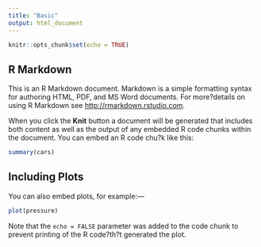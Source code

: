 ```yaml
---
title: "Basic"
output: html_document
---
```


```r
knitr::opts_chunk$set(echo = TRUE)
```

## R Markdown

This is an R Markdown document. Markdown is a simple formatting syntax for authoring HTML, PDF, and MS Word documents. For more?details on using R Markdown see <http://rmarkdown.rstudio.com>.

When you click the **Knit** button a document will be generated that includes both content as well as the output of any embedded R code chunks within the document. You can embed an R code chu?k like this:

```r
summary(cars)
```

## Including Plots

You can also embed plots, for example:---

```r
plot(pressure)
```

Note that the `echo = FALSE` parameter was added to the code chunk to prevent printing of the R code?th?t generated the plot.
